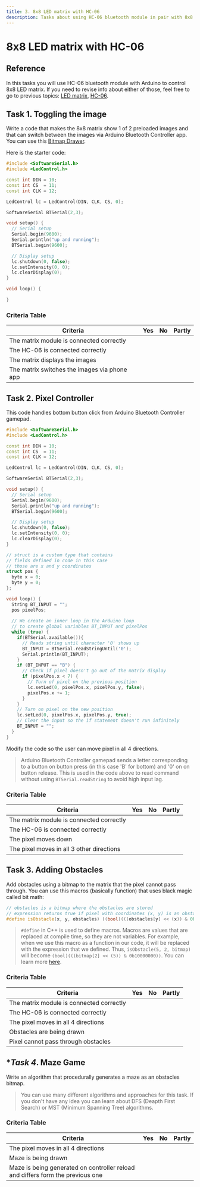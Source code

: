 ---
title: 3. 8x8 LED matrix with HC-06
description: Tasks about using HC-06 bluetooth module in pair with 8x8 LED matrix with Arduino.
---
# 8x8 LED matrix with HC-06

## Reference

In this tasks you will use HC-06 bluetooth module with Arduino to control 8x8 LED matrix. If you need to revise info about either of those, feel free to go to previous topics: [LED matrix](/en/tasks/matrix), [HC-06](/en/tasks/hc-06).

## Task 1. Toggling the image

Write a code that makes the 8x8 matrix show 1 of 2 preloaded images and that can switch between the images via Arduino Bluetooth Controller app. You can use this [Bitmap Drawer](/en/tools/bitmapDrawer).


Here is the starter code:

```c++
#include <SoftwareSerial.h>
#include <LedControl.h>

const int DIN = 10;
const int CS  = 11;
const int CLK = 12;

LedControl lc = LedControl(DIN, CLK, CS, 0);

SoftwareSerial BTSerial(2,3);

void setup() {
  // Serial setup
  Serial.begin(9600);
  Serial.println("up and running");
  BTSerial.begin(9600);

  // Display setup
  lc.shutdown(0, false);
  lc.setIntensity(0, 0);
  lc.clearDisplay(0);
}

void loop() {
    
}
```

### Criteria Table

|       Criteria                                               | Yes | No | Partly |
| ------------------------------------------------------------ | --- | -- | ------ |
| The matrix module is connected correctly                     |     |    |        |
| The HC-06 is connected correctly                             |     |    |        |
| The matrix displays the images                               |     |    |        |
| The matrix switches the images via phone app                 |     |    |        |

## Task 2. Pixel Controller

This code handles bottom button click from Arduino Bluetooth Controller gamepad.

```c++
#include <SoftwareSerial.h>
#include <LedControl.h>

const int DIN = 10;
const int CS  = 11;
const int CLK = 12;

LedControl lc = LedControl(DIN, CLK, CS, 0);

SoftwareSerial BTSerial(2,3);

void setup() {
  // Serial setup
  Serial.begin(9600);
  Serial.println("up and running");
  BTSerial.begin(9600);

  // Display setup
  lc.shutdown(0, false);
  lc.setIntensity(0, 0);
  lc.clearDisplay(0);
}

// struct is a custom type that contains
// fields defined in code in this case
// those are x and y coordinates
struct pos {
  byte x = 0;
  byte y = 0;
};

void loop() {
  String BT_INPUT = "";
  pos pixelPos;
  
  // We create an inner loop in the Arduino loop 
  // to create global variables BT_INPUT and pixelPos
  while (true) {
    if(BTSerial.available()){
      // Reads string until character '0' shows up  
      BT_INPUT = BTSerial.readStringUntil('0');
      Serial.println(BT_INPUT);
    }
    if (BT_INPUT == "B") {
      // Check if pixel doesn't go out of the matrix display  
      if (pixelPos.x < 7) {
        // Turn of pixel on the previous position
        lc.setLed(0, pixelPos.x, pixelPos.y, false);
        pixelPos.x += 1;
      }
    }
    // Turn on pixel on the new position
    lc.setLed(0, pixelPos.x, pixelPos.y, true);
    // Clear the input so the if statement doesn't run infinitely
    BT_INPUT = "";
  }
}
```

Modify the code so the user can move pixel in all 4 directions.

> Arduino Bluetooth Controller gamepad sends a letter corresponding to a button on button press (in this case 'B' for bottom) and '0' on on button release. This is used in the code above to read command without using `BTSerial.readString` to avoid high input lag.

### Criteria Table

|       Criteria                                               | Yes | No | Partly |
| ------------------------------------------------------------ | --- | -- | ------ |
| The matrix module is connected correctly                     |     |    |        |
| The HC-06 is connected correctly                             |     |    |        |
| The pixel moves down                                         |     |    |        |
| The pixel moves in all 3 other directions                    |     |    |        |

## Task 3. Adding Obstacles

Add obstacles using a bitmap to the matrix that the pixel cannot pass through. You can use this macros (basically function) that uses black magic called bit math:

```c++
// obstacles is a bitmap where the obstacles are stored
// expression returns true if pixel with coordinates (x, y) is an obstacle
#define isObstacle(x, y, obstacles) ((bool)(((obstacles[y] << (x)) & 0b10000000)))
```

> `#define` in C++ is used to define macros. Macros are values that are replaced at compile time, so they are not variables. For example, when we use this macro as a function in our code, it will be replaced with the expression that we defined. Thus, `isObstacle(5, 2, bitmap)` will become `(bool)(((bitmap[2] << (5)) & 0b10000000))`. You can learn more [here](https://www.codecademy.com/resources/docs/cpp/macros).

### Criteria Table

|       Criteria                                               | Yes | No | Partly |
| ------------------------------------------------------------ | --- | -- | ------ |
| The matrix module is connected correctly                     |     |    |        |
| The HC-06 is connected correctly                             |     |    |        |
| The pixel moves in all 4 directions                          |     |    |        |
| Obstacles are being drawn                                    |     |    |        |
| Pixel cannot pass through obstacles                          |     |    |        |

## **Task 4*. Maze Game

Write an algorithm that procedurally generates a maze as an obstacles bitmap.

> You can use many different algorithms and approaches for this task. If you don't have any idea you can learn about DFS
 (Deapth First Search) or MST (Minimum Spanning Tree) algorithms.

 ### Criteria Table

|       Criteria                                                                 | Yes | No | Partly |
| ------------------------------------------------------------------------------ | --- | -- | ------ |
| The pixel moves in all 4 directions                                            |     |    |        |
| Maze is being drawn                                                            |     |    |        |
| Maze is being generated on controller reload and differs form the previous one |     |    |        |